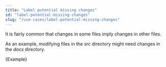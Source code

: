 ```yaml
---
title: "Label potential missing changes"
id: "label-potential-missing-changes"
slug: "/use-cases/label-potential-missing-changes"
---
```



It is fairly common that changes in some files imply changes in other files.

As an example, modifying files in the _src_ directory might need changes in the _docs_ directory.

<CodeBlock language="yml">{Example}</CodeBlock>

